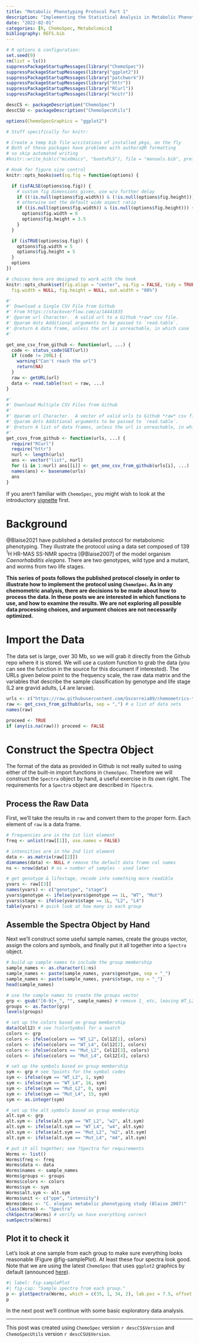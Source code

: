 ```yaml
---
title: "Metabolic Phenotyping Protocol Part 1"
description: "Implementing the Statistical Analysis in Metabolic Phenotyping Protocol of Blaise *et al.*"
date: "2022-02-01"
categories: [R, ChemoSpec, Metabolomics]
bibliography: REFS.bib
---
```


```r

# R options & configuration:
set.seed(9)
rm(list = ls())
suppressPackageStartupMessages(library("ChemoSpec"))
suppressPackageStartupMessages(library("ggplot2"))
suppressPackageStartupMessages(library("patchwork"))
suppressPackageStartupMessages(library("httr"))
suppressPackageStartupMessages(library("RCurl"))
suppressPackageStartupMessages(library("knitr"))

descCS <- packageDescription("ChemoSpec")
descCSU <- packageDescription("ChemoSpecUtils")

options(ChemoSpecGraphics = "ggplot2")

# Stuff specifically for knitr:

# Create a temp bib file w/citations of installed pkgs, on the fly
# Both of these packages have problems with authors@R formatting
# so skip automated writing
#knitr::write_bib(c("mixOmics", "bootsPLS"), file = "manuals.bib", prefix = "R_")

# Hook for figure size control
knitr::opts_hooks$set(sq.fig = function(options) {

  if (isFALSE(options$sq.fig)) {
    # custom fig dimensions given, use w/o further delay
    if ((!is.null(options$fig.width)) & (!is.null(options$fig.height))) return(options)
    # otherwise set the default wide aspect ratio
    if ((is.null(options$fig.width)) & (is.null(options$fig.height))) {
      options$fig.width = 6
      options$fig.height = 3.5
    }
  }

  if (isTRUE(options$sq.fig)) {
    options$fig.width = 5
    options$fig.height = 5
  }
  options
})

# choices here are designed to work with the hook
knitr::opts_chunk$set(fig.align = "center", sq.fig = FALSE, tidy = TRUE,
  fig.width = NULL, fig.height = NULL, out.width = "80%")

```

```r
#'
#' Download a Single CSV File from Github
#' From https://stackoverflow.com/a/14441835
#' @param url Character.  A valid url to a Github *raw* csv file.
#' @param dots Additional arguments to be passed to `read.table`.
#' @return A data frame, unless the url is unreachable, in which case `NA`.
#'

get_one_csv_from_github <- function(url, ...) {
  code <- status_code(GET(url))
  if (code != 200L) {
    warning("Can't reach the url")
    return(NA)
  }
  raw <- getURL(url)
  data <- read.table(text = raw, ...)
}

#'
#' Download Multiple CSV Files from Github
#'
#' @param url Character.  A vector of valid urls to Github *raw* csv files.
#' @param dots Additional arguments to be passed to `read.table`.
#' @return A list of data frames, unless the url is unreachable, in which the element is `NULL`.
#'
get_csvs_from_github <- function(urls, ...) {
  require("RCurl")
  require("httr")
  nurl <- length(urls)
  ans <- vector("list", nurl)
  for (i in 1:nurl) ans[[i]] <- get_one_csv_from_github(urls[i], ...)
  names(ans) <- basename(urls)
  ans
}
```


If you aren't familiar with `ChemoSpec`, you might wish to look at the introductory [vignette](https://bryanhanson.github.io/ChemoSpec/articles/ChemoSpec.html) first.

# Background

@Blaise2021 have published a detailed protocol for metabolomic phenotyping.  They illustrate the protocol using a data set composed of 139 ^1^H HR-MAS SS-NMR spectra [@Blaise2007] of the model organism *Caenorhabditis elegans*.  There are two genotypes, wild type and a mutant, and worms from two life stages.

**This series of posts follows the published protocol closely in order to illustrate how to implement the protocol using `ChemoSpec`. As in any chemometric analysis, there are decisions to be made about how to process the data. In these posts we are interested in which functions to use, and how to examine the results.  We are not exploring all possible data processing choices, and argument choices are not necessarily optimized. **

# Import the Data

The data set is large, over 30 Mb, so we will grab it directly from the Github repo where it is stored.  We will use a custom function to grab the data (you can see the function in the source for this document if interested).  The URLs given below point to the frequency scale, the raw data matrix and the variables that describe the sample classification by genotype and life stage (L2 are gravid adults, L4 are larvae).

```r
urls <- c("https://raw.githubusercontent.com/Gscorreia89/chemometrics-tutorials/master/data/ppm.csv", "https://raw.githubusercontent.com/Gscorreia89/chemometrics-tutorials/master/data/X_spectra.csv", "https://raw.githubusercontent.com/Gscorreia89/chemometrics-tutorials/master/data/worm_yvars.csv")
raw <- get_csvs_from_github(urls, sep = ",") # a list of data sets
names(raw)
```

```r
proceed <- TRUE
if (any(is.na(raw))) proceed <- FALSE
```

# Construct the Spectra Object

The format of the data as provided in Github is not really suited to using either of the built-in import functions in `ChemoSpec`.  Therefore we will construct the `Spectra` object by hand, a useful exercise in its own right.  The requirements for a `Spectra` object are described in `?Spectra`.

## Process the Raw Data

First, we'll take the results in `raw` and convert them to the proper form.  Each element of `raw` is a data frame.

```r
# frequencies are in the 1st list element
freq <- unlist(raw[[1]], use.names = FALSE)

# intensities are in the 2nd list element
data <- as.matrix(raw[[2]])
dimnames(data) <- NULL # remove the default data frame col names
ns <- nrow(data) # ns = number of samples - used later

# get genotype & lifestage, recode into something more readible
yvars <- raw[[3]]
names(yvars) <- c("genotype", "stage")
yvars$genotype <- ifelse(yvars$genotype == 1L, "WT", "Mut")
yvars$stage <- ifelse(yvars$stage == 1L, "L2", "L4")
table(yvars) # quick look at how many in each group
```

## Assemble the Spectra Object by Hand

Next we'll construct some useful sample names, create the groups vector, assign the colors and symbols, and finally put it all together into a `Spectra` object.

```r
# build up sample names to include the group membership
sample_names <- as.character(1:ns)
sample_names <- paste(sample_names, yvars$genotype, sep = "_")
sample_names <- paste(sample_names, yvars$stage, sep = "_")
head(sample_names)

# use the sample names to create the groups vector
grp <- gsub("[0-9]+_", "", sample_names) # remove 1_ etc, leaving WT_L2 etc
groups <- as.factor(grp)
levels(groups)

# set up the colors based on group membership
data(Col12) # see ?colorSymbol for a swatch
colors <- grp
colors <- ifelse(colors == "WT_L2", Col12[1], colors)
colors <- ifelse(colors == "WT_L4", Col12[2], colors)
colors <- ifelse(colors == "Mut_L2", Col12[3], colors)
colors <- ifelse(colors == "Mut_L4", Col12[4], colors)

# set up the symbols based on group membership
sym <- grp # see ?points for the symbol codes
sym <- ifelse(sym == "WT_L2", 1, sym)
sym <- ifelse(sym == "WT_L4", 16, sym)
sym <- ifelse(sym == "Mut_L2", 0, sym)
sym <- ifelse(sym == "Mut_L4", 15, sym)
sym <- as.integer(sym)

# set up the alt symbols based on group membership
alt.sym <- grp
alt.sym <- ifelse(alt.sym == "WT_L2", "w2", alt.sym)
alt.sym <- ifelse(alt.sym == "WT_L4", "w4", alt.sym)
alt.sym <- ifelse(alt.sym == "Mut_L2", "m2", alt.sym)
alt.sym <- ifelse(alt.sym == "Mut_L4", "m4", alt.sym)

# put it all together; see ?Spectra for requirements
Worms <- list()
Worms$freq <- freq
Worms$data <- data
Worms$names <- sample_names
Worms$groups <- groups
Worms$colors <- colors
Worms$sym <- sym
Worms$alt.sym <- alt.sym
Worms$unit <- c("ppm", "intensity")
Worms$desc <- "C. elegans metabolic phenotyping study (Blaise 2007)"
class(Worms) <- "Spectra"
chkSpectra(Worms) # verify we have everything correct
sumSpectra(Worms)
```

## Plot it to check it

Let's look at one sample from each group to make sure everything looks reasonable (Figure @fig-samplePlot).  At least these four spectra look good. Note that we are using the latest `ChemoSpec` that uses `ggplot2` graphics by default (announced [here](https://chemospec.org/posts/2021-10-13-GSOC-CS-Graphics/)).

```r
#| label: fig-samplePlot
#| fig-cap: "Sample spectra from each group."
p <- plotSpectra(Worms, which = c(35, 1, 34, 2), lab.pos = 7.5, offset = 0.008, amplify = 35, yrange = c(-0.05, 1.1))
p
```

In the next post we'll continue with some basic exploratory data analysis.


---

This post was created using `ChemoSpec` version `r descCS$Version` and `ChemoSpecUtils` version `r descCSU$Version`.
